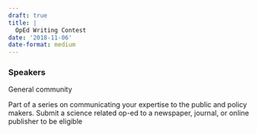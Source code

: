 ```yaml
---
draft: true 
title: |
  OpEd Writing Contest
date: '2018-11-06'
date-format: medium 
---
```



### Speakers  
General community

Part of a series on communicating your expertise to the public and policy makers. Submit a science related op-ed to a newspaper, journal, or online publisher to be eligible


